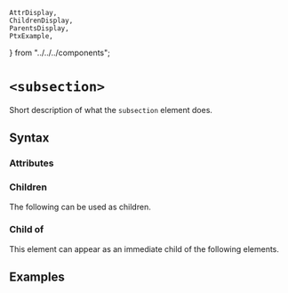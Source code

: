     AttrDisplay,
    ChildrenDisplay,
    ParentsDisplay,
    PtxExample,
} from "../../../components";

# `<subsection>`

Short description of what the `subsection` element does.

## Syntax

### Attributes

<AttrDisplay name="subsection" />

### Children

The following can be used as children.

<ChildrenDisplay name="subsection" />

### Child of

This element can appear as an immediate child of the following elements.

<ParentsDisplay name="subsection" />

## Examples

    